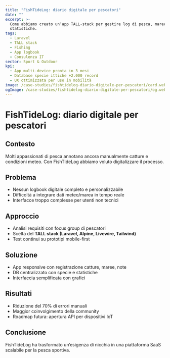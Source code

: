 ```yaml
---
title: "FishTideLog: diario digitale per pescatori"
date: ""
excerpt: >-
  Come abbiamo creato un’app TALL-stack per gestire log di pesca, maree e
  statistiche.
tags:
  - Laravel
  - TALL stack
  - Fishing
  - App logbook
  - Consulenza IT
sector: Sport & Outdoor
kpi:
  - App multi-device pronta in 3 mesi
  - Database specie ittiche +2.000 record
  - UX ottimizzata per uso in mobilità
image: /case-studies/fishtidelog-diario-digitale-per-pescatori/card.webp
ogImage: /case-studies/fishtidelog-diario-digitale-per-pescatori/og.webp
---
```


# FishTideLog: diario digitale per pescatori

## Contesto
Molti appassionati di pesca annotano ancora manualmente catture e condizioni meteo. Con FishTideLog abbiamo voluto digitalizzare il processo.

## Problema
- Nessun logbook digitale completo e personalizzabile  
- Difficoltà a integrare dati meteo/marea in tempo reale  
- Interfacce troppo complesse per utenti non tecnici  

## Approccio
- Analisi requisiti con focus group di pescatori  
- Scelta del **TALL stack (Laravel, Alpine, Livewire, Tailwind)**  
- Test continui su prototipi mobile-first  

## Soluzione
- App responsive con registrazione catture, maree, note  
- DB centralizzato con specie e statistiche  
- Interfaccia semplificata con grafici  

## Risultati
- Riduzione del 70% di errori manuali  
- Maggior coinvolgimento della community  
- Roadmap futura: apertura API per dispositivi IoT  

## Conclusione
FishTideLog ha trasformato un’esigenza di nicchia in una piattaforma SaaS scalabile per la pesca sportiva.
